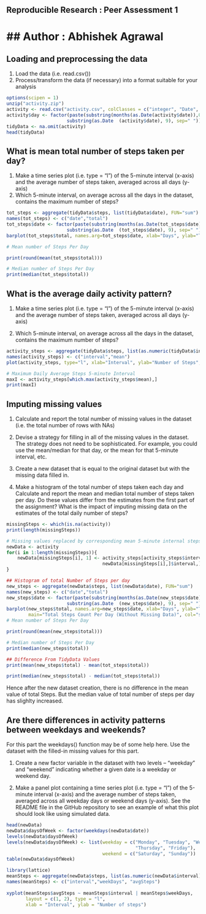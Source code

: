 ## Reproducible Research : Peer Assessment 1  
## Author : Abhishek Agrawal 
=========================================================

## Loading and preprocessing the data
1. Load the data (i.e. read.csv())
2. Process/transform the data (if necessary) into a format suitable for your analysis
```r
options(scipen = 1)
unzip("activity.zip")
activity <- read.csv("activity.csv", colClasses = c("integer", "Date", "character"))
activity$day <- factor(paste(substring(months(as.Date(activity$date)),0,3), 
                      substring(as.Date  (activity$date), 9), sep=" ")) 
tidyData <- na.omit(activity)
head(tidyData)
```


## What is mean total number of steps taken per day?
1. Make a time series plot (i.e. type = "l") of the 5-minute interval (x-axis) and the average number of steps taken, averaged across all days (y-axis)
2. Which 5-minute interval, on average across all the days in the dataset, contains the maximum number of steps? 
```r
tot_steps <- aggregate(tidyData$steps, list(tidyData$date), FUN="sum")
names(tot_steps) <- c("date","total")
tot_steps$date <- factor(paste(substring(months(as.Date(tot_steps$date)),0,3), 
                      substring(as.Date  (tot_steps$date), 9), sep=" ")) 
barplot(tot_steps$total, names.arg=tot_steps$date, xlab="Days", ylab="Total Steps", main="Total Steps Count Per Day", col="blue")

# Mean number of Steps Per Day

print(round(mean(tot_steps$total)))

# Median number of Steps Per Day 
print(median(tot_steps$total))

```


## What is the average daily activity pattern?
1. Make a time series plot (i.e. type = "l") of the 5-minute interval (x-axis) and the average number of steps taken, averaged across all days (y-axis)

2. Which 5-minute interval, on average across all the days in the dataset, contains the maximum number of steps?
```r
activity_steps <- aggregate(tidyData$steps, list(as.numeric(tidyData$interval)), FUN="mean")
names(activity_steps) <- c("interval","mean")
plot(activity_steps, type="l", xlab="Interval", ylab="Number of Steps", main="Daily Activity Pattern", col=3)

# Maximum Daily Average Steps 5-minute Interval 
maxI <- activity_steps[which.max(activity_steps$mean),]
print(maxI)
```


## Imputing missing values
1. Calculate and report the total number of missing values in the dataset (i.e. the total number of rows with NAs)

2. Devise a strategy for filling in all of the missing values in the dataset. The strategy does not need to be sophisticated. For example, you could use the mean/median for that day, or the mean for that 5-minute interval, etc.

3. Create a new dataset that is equal to the original dataset but with the missing data filled in.

4. Make a histogram of the total number of steps taken each day and Calculate and report the mean and median total number of steps taken per day. Do these values differ from the estimates from the first part of the assignment? What is the impact of imputing missing data on the estimates of the total daily number of steps? 


```r
missingSteps <- which(is.na(activity))
print(length(missingSteps))

# Missing values replaced by corresponding mean 5-minute internal steps
newData <- activity
for(i in 1:length(missingSteps)){
    newData[missingSteps[i], 1] <- activity_steps[activity_steps$interval ==
                                   newData[missingSteps[i],]$interval,]$mean
}

## Histogram of total Number of Steps per day
new_steps <- aggregate(newData$steps, list(newData$date), FUN="sum")
names(new_steps) <- c("date","total")
new_steps$date <- factor(paste(substring(months(as.Date(new_steps$date)),0,3), 
                      substring(as.Date  (new_steps$date), 9), sep=" ")) 
barplot(new_steps$total, names.arg=new_steps$date, xlab="Days", ylab="Total Steps",
        main="Total Steps Count Per Day (Without Missing Data)", col="steelblue")
# Mean number of Steps Per Day

print(round(mean(new_steps$total)))

# Median number of Steps Per Day 
print(median(new_steps$total))

## Difference From TidyData Values
print(mean(new_steps$total) - mean(tot_steps$total))

print(median(new_steps$total) - median(tot_steps$total))

```
Hence after the new dataset creation, there is no difference in the mean value of total Steps.  But the median value of total number of steps per day has slighlty increased. 

## Are there differences in activity patterns between weekdays and weekends?
For this part the weekdays() function may be of some help here. Use the dataset with the filled-in missing values for this part.

1. Create a new factor variable in the dataset with two levels – “weekday” and “weekend” indicating whether a given date is a weekday or weekend day.

2. Make a panel plot containing a time series plot (i.e. type = "l") of the 5-minute interval (x-axis) and the average number of steps taken, averaged across all weekday days or weekend days (y-axis). See the README file in the GitHub repository to see an example of what this plot should look like using simulated data.
```r
head(newData)
newData$daysOfWeek <- factor(weekdays(newData$date))
levels(newData$daysOfWeek)
levels(newData$daysOfWeek) <- list(weekday = c("Monday", "Tuesday", "Wednesday", 
                                               "Thursday", "Friday"),
                                   weekend = c("Saturday", "Sunday"))
table(newData$daysOfWeek)

library(lattice)
meanSteps <- aggregate(newData$steps, list(as.numeric(newData$interval),newData$daysOfWeek),        FUN = "mean")
names(meanSteps) <- c("interval","weekDays", "avgSteps")
                      
xyplot(meanSteps$avgSteps ~ meanSteps$interval | meanSteps$weekDays, 
       layout = c(1, 2), type = "l", 
       xlab = "Interval", ylab = "Number of steps")
```
